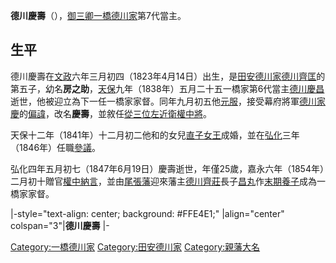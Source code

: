 {{日本武士
|名稱=德川慶壽
|時代=[[江戶時代|江戶時代]]後期
|出生=[[文政|文政]]六年三月初四（1823年4月14日）
|逝世=[[弘化|弘化]]四年五月初七（{{death date and age|1847|6|19|1823|4|14}}）
|改名=房之助（幼名）→慶壽
|戒名=承休院
|朝廷官位= [[從三位|從三位]][[近衛府|左近衛權中將]]兼民部卿、[[參議|參議]]<br>贈[[中納言|權中納言]]
|主君=[[德川家慶|德川家慶]]
|氏族=[[德川氏|德川氏]]（[[田安德川家|田安德川家]]→[[一橋德川家|一橋德川家]]）
|父母 = 父：[[德川齊匡|德川齊匡]]、母：八木氏<br />養父：''[[德川慶昌|德川慶昌]]''
|兄弟=剛之丞、{{link-ja|德川匡時|徳川匡時|匡時}}、謙三郎、齊位、'''慶壽'''、聰之助、郁之助、[[松平春嶽|松平慶永]]、[[德川慶賴|慶賴]]、[[德川慶臧|慶臧]]
|姐妹=近姬（[[德川齊禮|德川齊禮]]正室）、包姬、靜姬、鑅姬（{{link-ja|松平定通|松平定通}}正室）、理照院、鋭姬（{{link-ja|津輕信順|津軽信順}}婚約者）、[[貞慎院|猶姬]]（[[德川齊莊|德川齊莊]]正室）、{{link-ja|德川鐐子|徳川鐐子|鐐姬}}（{{link-ja|酒井忠發|酒井忠発}}正室）、欽姬（津輕信順正室）、猗姬（{{link-ja|松平定和|松平定和}}婚約者）、恆姬、歲姬、三千姬、愛姬（[[德川齊溫|德川齊溫]]正室）、千重姬（越智{{link-ja|松平武成|松平武成}}正室）、純姬（{{link-ja|立花鑑寬|立花鑑寛}}正室）、彌姬、至姬、筆姬（[[鍋島直正|鍋島直正]]繼室）
|正室=[[直子女王|東明宮直子女王]]（{{link-ja|伏見宮貞敬親王|伏見宮貞敬親王}}女）
|養子=''[[德川昌丸|德川昌丸]]''
}}
{{japanese|japanese=徳川 慶壽|kana=とくがわ よしひさ|romaji=Tokugawa Yoshihisa|kyujitai=德川 慶壽}}

'''德川慶壽'''（{{bd|1823年|4月14日|1847年|6月19日}}），[[御三卿|御三卿]][[一橋德川家|一橋德川家]]第7代當主。

==生平==
德川慶壽在[[文政|文政]]六年三月初四（1823年4月14日）出生，是[[田安德川家|田安德川家]][[德川齊匡|德川齊匡]]的第五子，幼名'''房之助'''，[[天保_(日本)|天保]]九年（1838年）五月二十五一橋家第6代當主[[德川慶昌|德川慶昌]]逝世，他被迎立為下一任一橋家家督。同年九月初五他[[元服|元服]]，接受幕府將軍[[德川家慶|德川家慶]]的[[名諱#偏諱|偏諱]]，改名'''慶壽'''，並敘任[[從三位|從三位]][[近衛府|左近衛權中將]]。

天保十二年（1841年）十二月初二他和{{link-ja|伏見宮貞敬親王|伏見宮貞敬親王}}的女兒[[直子女王|直子女王]]成婚，並在[[弘化|弘化]]三年（1846年）任職[[參議|參議]]。

弘化四年五月初七（1847年6月19日）慶壽逝世，年僅25歲，嘉永六年（1854年）二月初十贈官[[中納言|權中納言]]，並由[[尾張藩|尾張藩]]迎來藩主[[德川齊莊|德川齊莊]]長子[[德川昌丸|昌丸]]作[[末期養子|末期養子]]成為一橋家家督。

{{start box}}
|-style="text-align: center; background: #FFE4E1;"
|align="center" colspan="3"|'''德川慶壽'''
{{s-pre}}
|-
{{s-before|[[德川慶昌|德川慶昌]]}}
{{s-title|[[一橋德川家|一橋德川家]]當主|1838年－1847年}}
{{s-after|[[德川昌丸|德川昌丸]]}}
{{end box}}

{{一橋德川家}}

[[Category:一橋德川家|Category:一橋德川家]]
[[Category:田安德川家|Category:田安德川家]]
[[Category:親藩大名|Category:親藩大名]]